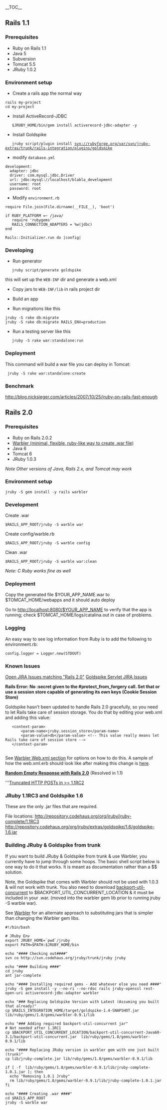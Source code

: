 __TOC__

== Rails 1.1 ==

=== Prerequisites ===
* Ruby on Rails 1.1
* Java 5
* Subversion
* Tomcat 5.5
* JRuby 1.0.2

=== Environment setup ===
* Create a rails app the normal way

<pre>
rails my-project
cd my-project
</pre>

* Install ActiveRecord-JDBC

    $JRUBY_HOME/bin/gem install activerecord-jdbc-adapter -y


* Install Goldspike

    jruby script/plugin install svn://rubyforge.org/var/svn/jruby-extras/trunk/rails-integration/plugins/goldspike


* modify <code>database.yml</code>
<pre>
development:
  adapter: jdbc
  driver: com.mysql.jdbc.Driver
  url: jdbc:mysql://localhost/blabla_development
  username: root
  password: root

</pre>
* Modify <code>environment.rb</code>
<pre>
require File.join(File.dirname(__FILE__), 'boot')

if RUBY_PLATFORM =~ /java/
   require 'rubygems'
   RAILS_CONNECTION_ADAPTERS = %w(jdbc)
end

Rails::Initializer.run do |config|

</pre>

=== Developing ===
* Run generator

    jruby script/generate goldspike

this will set up the <code>WEB-INF</code> dir and generate a web.xml

* Copy jars to <code>WEB-INF/lib</code> in rails project dir

* Build an app

* Run migrations like this
<pre>
jruby -S rake db:migrate
jruby -S rake db:migrate RAILS_ENV=production

</pre>
* Run a testing server like this

    jruby -S rake war:standalone:run

=== Deployment ===
This command will build a war file you can deploy in Tomcat:

  jruby -S rake war:standalone:create

=== Benchmark ===

http://blog.nicksieger.com/articles/2007/10/25/jruby-on-rails-fast-enough

== Rails 2.0 ==

=== Prerequisites ===
* Ruby on Rails 2.0.2
* [[Warbler | Warbler (minimal, flexible, ruby-like way to create .war file)]] 
* Java 6
* Tomcat 6
* JRuby 1.0.3

''Note Other versions of Java, Rails 2.x, and Tomcat may work''

=== Environment setup ===

<pre>
jruby -S gem install -y rails warbler
</pre>

=== Development ===

Create .war
<pre>
$RAILS_APP_ROOT/jruby -S warble war 
</pre>

Create config/warble.rb 
<pre>
$RAILS_APP_ROOT/jruby -S warble config
</pre>

Clean .war
<pre>
$RAILS_APP_ROOT/jruby -S warble war:clean
</pre>

''Note: C Ruby works fine as well''

=== Deployment ===

Copy the generated file $YOUR_APP_NAME.war to $TOMCAT_HOME/webapps and it should auto deploy


Go to http://localhost:8080/$YOUR_APP_NAME to verify that the app is running; check $TOMCAT_HOME/logs/catalina.out in case of problems.

=== Logging ===

An easy way to see log information from Ruby is to add the following to environment.rb:

<pre>
config.logger = Logger.new(STDOUT)
</pre>

=== Known Issues ===
[http://jira.codehaus.org/secure/IssueNavigator.jspa?reset=true&&query=rails+2.0&summary=true&description=true&body=true&pid=11295&status=1&status=3 Open JIRA Issues matching "Rails 2.0"]
[http://jira.codehaus.org/secure/IssueNavigator.jspa?reset=true&&pid=11295&component=12785&sorter/field=priority&sorter/order=DESC Goldspike Servlet JIRA Issues]

'''Rails Error: No :secret given to the #protect_from_forgery call. Set that or use a session store capable of generating its own keys (Cookie Session Store)'''

Goldspike hasn't been updated to handle Rails 2.0 gracefully, so you need to let Rails take care of session storage. You do that by editing your web.xml and adding this value:
 <pre>
   <context-param>
       <param-name>jruby.session_store</param-name>
       <param-value>db</param-value> <!-- This value really means let Rails take care of session store -->
   </context-param> 
 </pre>

See [http://caldersphere.rubyforge.org/warbler/ Warbler Web.xml section] for options on how to do this. A sample of how the web.xml.erb should look like after making this change is [http://pastie.caboo.se/134120 here].

'''[http://jira.codehaus.org/browse/JRUBY-1879 Random Empty Response with Rails 2.0]''' (Resolved in 1.1)

'''[http://jira.codehaus.org/browse/JRUBY-2314 Truncated HTTP POSTs in >= 1.1RC2 ]

=== JRuby 1.1RC3 and Goldspike 1.6 ===

These are the only .jar files that are required.

File locations:
http://repository.codehaus.org/org/jruby/jruby-complete/1.1RC3
http://repository.codehaus.org/org/jruby/extras/goldspike/1.6/goldspike-1.6.jar

=== Building JRuby & Goldspike from trunk ===

If you want to build JRuby & Goldspike from trunk & use Warbler, you currently have to jump through some hoops. The basic shell script below is one way to do it that works. It is meant as documentation rather than a $$ solution.

Note, the Goldspike that comes with Warbler should not be used with 1.0.3 & will not work with trunk. You also need to download [http://backport-jsr166.sourceforge.net/index.php backport-util-concurrent] to $BACKPORT_UTIL_CONCURRENT_LOCATION & it must be included in your .war. (moved into the warbler gem lib prior to running jruby -S warble war).

See [[Warbler]] for an alternate approach to substituting jars that is simpler than changing the Warbler gem libs.

<pre>
#!/bin/bash

# JRuby Env
export JRUBY_HOME=`pwd`/jruby
export PATH=$PATH:$JRUBY_HOME/bin

echo "#### Checking out####"
svn co http://svn.codehaus.org/jruby/trunk/jruby jruby

echo "#### Building ####"
cd jruby
ant jar-complete

echo "#### Installing required gems - Add whatever else you need ####"
jruby -S gem install -y --no-ri --no-rdoc rails jruby-openssl rest-open-uri activerecord-jdbc-adapter warbler

echo "### Replacing Goldspike Version with Latest (Assuming you built that already)"
cp $RAILS_INTEGRATION_HOME/target/goldspike-1.4-SNAPSHOT.jar lib/ruby/gems/1.8/gems/warbler-0.9.1/lib

echo "### Adding required backport-util-concurrent jar"
# Not needed after 1.1RC1
cp $BACKPORT_UTIL_CONCURRENT_LOCATION/backport-util-concurrent-Java60-3.1/backport-util-concurrent.jar  lib/ruby/gems/1.8/gems/warbler-0.9.1/lib

echo "#### Replacing JRuby version in warbler gem with one just built (trunk)"
cp lib/jruby-complete.jar lib/ruby/gems/1.8/gems/warbler-0.9.1/lib

if [ -f  lib/ruby/gems/1.8/gems/warbler-0.9.1/lib/jruby-complete-1.0.1.jar ]; then
  echo "Removing 1.0.1 Jruby"
  rm lib/ruby/gems/1.8/gems/warbler-0.9.1/lib/jruby-complete-1.0.1.jar
fi

echo "#### Creating .war ####"
cd $RAILS_APP_ROOT
jruby -S warble war

</pre>
